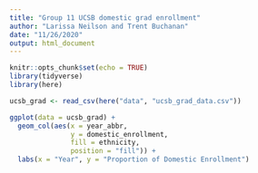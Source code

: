 ```yaml
---
title: "Group 11 UCSB domestic grad enrollment"
author: "Larissa Neilson and Trent Buchanan"
date: "11/26/2020"
output: html_document
---
```


```r
knitr::opts_chunk$set(echo = TRUE)
library(tidyverse)
library(here)
```

```r
ucsb_grad <- read_csv(here("data", "ucsb_grad_data.csv"))
```

```r

ggplot(data = ucsb_grad) +
  geom_col(aes(x = year_abbr,
               y = domestic_enrollment,
               fill = ethnicity,
               position = "fill")) +
  labs(x = "Year", y = "Proportion of Domestic Enrollment")

```

